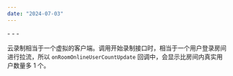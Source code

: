 ```yaml
---
date: "2024-07-03"
---
```


<Title>使用云端录制时，房间内只有两个真实用户，但 onRoomOnlineUserCountUpdate 回调却显示有三个用户？</Title>
- - -

云录制相当于一个虚拟的客户端。调用开始录制接口时，相当于一个用户登录房间进行拉流，所以 `onRoomOnlineUserCountUpdate` 回调中，会显示比房间内真实用户数量多 1 个。